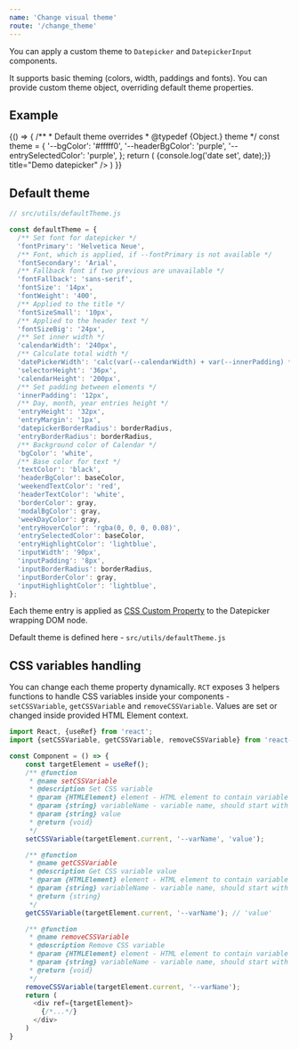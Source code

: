 ```yaml
---
name: 'Change visual theme'
route: '/change_theme'
---
```


You can apply a custom theme to `Datepicker` and `DatepickerInput` components.

It supports basic theming (colors, width, paddings and fonts). You can provide custom theme object, overriding default theme properties.

## Example

<Playground>
  {() => {
    /**
     * Default theme overrides
     * @typedef {Object.<string, string>} theme
     */
    const theme = {
      '--bgColor': '#fffff0',
      '--headerBgColor': 'purple',
      '--entrySelectedColor': 'purple',
    };
    return (
      <Datepicker
        theme={theme}
        onDateSet={date => {console.log('date set', date);}}
        title="Demo datepicker" />
    )
  }}
</Playground>


## Default theme

```js
// src/utils/defaultTheme.js

const defaultTheme = {
  /** Set font for datepicker */
  'fontPrimary': 'Helvetica Neue',
  /** Font, which is applied, if --fontPrimary is not available */
  'fontSecondary': 'Arial',
  /** Fallback font if two previous are unavailable */
  'fontFallback': 'sans-serif',
  'fontSize': '14px',
  'fontWeight': '400',
  /** Applied to the title */
  'fontSizeSmall': '10px',
  /** Applied to the header text */
  'fontSizeBig': '24px',
  /** Set inner width */
  'calendarWidth': '240px',
  /** Calculate total width */
  'datePickerWidth': 'calc(var(--calendarWidth) + var(--innerPadding) * 2)',
  'selectorHeight': '36px',
  'calendarHeight': '200px',
  /** Set padding between elements */
  'innerPadding': '12px',
  /** Day, month, year entries height */
  'entryHeight': '32px',
  'entryMargin': '1px',
  'datepickerBorderRadius': borderRadius,
  'entryBorderRadius': borderRadius,
  /** Background color of Calendar */
  'bgColor': 'white',
  /** Base color for text */
  'textColor': 'black',
  'headerBgColor': baseColor,
  'weekendTextColor': 'red',
  'headerTextColor': 'white',
  'borderColor': gray,
  'modalBgColor': gray,
  'weekDayColor': gray,
  'entryHoverColor': 'rgba(0, 0, 0, 0.08)',
  'entrySelectedColor': baseColor,
  'entryHighlightColor': 'lightblue',
  'inputWidth': '90px',
  'inputPadding': '8px',
  'inputBorderRadius': borderRadius,
  'inputBorderColor': gray,
  'inputHighlightColor': 'lightblue',
};
```

Each theme entry is applied as [CSS Custom Property](https://developer.mozilla.org/en-US/docs/Web/CSS/--*) to the Datepicker wrapping DOM node.

Default theme is defined here - `src/utils/defaultTheme.js`

## CSS variables handling

You can change each theme property dynamically. `RCT` exposes 3 helpers functions to handle CSS variables inside your components - `setCSSVariable`, `getCSSVariable` and `removeCSSVariable`. Values are set or changed inside provided HTML Element context.

```js static
import React, {useRef} from 'react';
import {setCSSVariable, getCSSVariable, removeCSSVariable} from 'react-calendar-toolkit';

const Component = () => {
    const targetElement = useRef();
    /** @function
     * @name setCSSVariable
     * @description Set CSS variable
     * @param {HTMLElement} element - HTML element to contain variable
     * @param {string} variableName - variable name, should start with `--`
     * @param {string} value
     * @return {void}
     */
    setCSSVariable(targetElement.current, '--varName', 'value');

    /** @function
     * @name getCSSVariable
     * @description Get CSS variable value
     * @param {HTMLElement} element - HTML element to contain variable
     * @param {string} variableName - variable name, should start with `--`
     * @return {string}
     */
    getCSSVariable(targetElement.current, '--varName'); // 'value'

    /** @function
     * @name removeCSSVariable
     * @description Remove CSS variable
     * @param {HTMLElement} element - HTML element to contain variable
     * @param {string} variableName - variable name, should start with `--`
     * @return {void}
     */
    removeCSSVariable(targetElement.current, '--varName');
    return (
      <div ref={targetElement}>
        {/*...*/}
      </div>
    )
}
```

